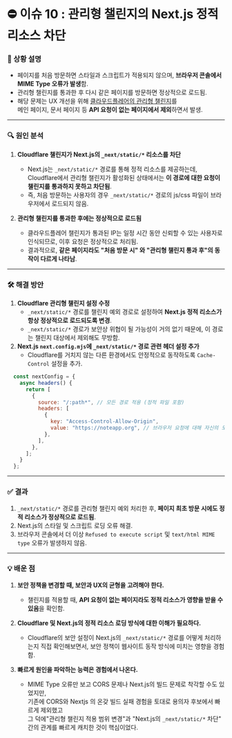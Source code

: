 
# ⛔ 이슈 10 : 관리형 챌린지의 Next.js 정적 리소스 차단

### 📝 상황 설명

<div className="flex my-10 gap-3 justify-around">
  <div className="flex items-center">
    <ToggleDocsImage className="h-14 text-base" src={dimg.staticsrc.fail} label="상황 스크린샷"/>
  </div>
  <DocsImage src={dimg.staticsrc.faillog}/>
</div>

- 페이지를 처음 방문하면 스타일과 스크립트가 적용되지 않으며, **브라우저 콘솔에서 MIME Type 오류가 발생**함.
- 관리형 챌린지를 통과한 후 다시 같은 페이지를 방문하면 정상적으로 로드됨.
- 해당 문제는 UX 개선을 위해 [클라우드플레어의 관리형 챌린지](https://developers.cloudflare.com/waf/reference/cloudflare-challenges/#managed-challenge-recommended)를<br/> 메인 페이지, 문서 페이지 등 **API 요청이 없는 페이지에서 제외**하면서 발생.

---

### 🔍 원인 분석

1. **Cloudflare 챌린지가 Next.js의 `_next/static/*` 리소스를 차단**
     - Next.js는 `_next/static/*` 경로를 통해 정적 리소스를 제공하는데, Cloudflare에서 관리형 챌린지가 활성화된 상태에서는 **이 경로에 대한 요청이 챌린지를 통과하지 못하고 차단됨**.
     - 즉, 처음 방문하는 사용자의 경우 `_next/static/*` 경로의 js/css 파일이 브라우저에서 로드되지 않음.

2. **관리형 챌린지를 통과한 후에는 정상적으로 로드됨**
     - 클라우드플레어 챌린지가 통과된 IP는 일정 시간 동안 신뢰할 수 있는 사용자로 인식되므로, 이후 요청은 정상적으로 처리됨.
     - 결과적으로, **같은 페이지라도 "처음 방문 시" 와 "관리형 챌린지 통과 후"의 동작이 다르게 나타남**.

---

### 🛠️ 해결 방안

1. **Cloudflare 관리형 챌린지 설정 수정**
     - `_next/static/*` 경로를 챌린지 예외 경로로 설정하여 **Next.js 정적 리소스가 항상 정상적으로 로드되도록 변경**.
     - `_next/static/*` 경로가 보안상 위협이 될 가능성이 거의 없기 때문에, 이 경로는 챌린지 대상에서 제외해도 무방함.
2. **Next.js `next.config.mjs`에 `_next/static/*` 경로 관련 헤더 설정 추가**
     - Cloudflare를 거치지 않는 다른 환경에서도 안정적으로 동작하도록 `Cache-Control` 설정을 추가.

```js filename="next.config.mjs"
  const nextConfig = {
    async headers() {
      return [
        {
          source: "/:path*", // 모든 경로 적용 (정적 파일 포함)
          headers: [
            {
              key: "Access-Control-Allow-Origin",
              value: "https://noteapp.org", // 브라우저 요청에 대해 자신의 도메인만 허용
            },
          ],
        },
      ];
    }
  };
```


---

### ✅ 결과

1. `_next/static/*` 경로를 관리형 챌린지 예외 처리한 후, **페이지 최초 방문 시에도 정적 리소스가 정상적으로 로드됨**.
2. Next.js의 스타일 및 스크립트 로딩 오류 해결.
3. 브라우저 콘솔에서 더 이상 `Refused to execute script` 및 `text/html MIME type` 오류가 발생하지 않음.

---

### 💡 배운 점

1. **보안 정책을 변경할 때, 보안과 UX의 균형을 고려해야 한다.**
    - 챌린지를 적용할 때, **API 요청이 없는 페이지라도 정적 리소스가 영향을 받을 수 있음**을 확인함.

2. **Cloudflare 및 Next.js의 정적 리소스 로딩 방식에 대한 이해가 필요하다.**
    - Cloudflare의 보안 설정이 Next.js의 `_next/static/*` 경로를 어떻게 처리하는지 직접 확인해보면서, 보안 정책이 웹사이트 동작 방식에 미치는 영향을 경험함.

3. **빠르게 원인을 파악하는 능력은 경험에서 나온다.**
    - MIME Type 오류만 보고 CORS 문제나 Next.js의 빌드 문제로 착각할 수도 있었지만,<br/>기존에 CORS와 Nextjs 의 온갖 빌드 실패 경험을 토대로 용의자 후보에서 빠르게 제외했고 <br/>그 덕에"관리형 챌린지 적용 범위 변경"과 "Next.js의 `_next/static/*` 차단" 간의 관계를 빠르게 캐치한 것이 핵심이었다.
